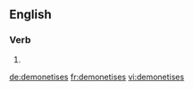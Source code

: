 {{also|démonétisés|démonétises}}
==English==

===Verb===
{{head|en|verb form}}

# {{en-third-person singular of|demonetise}}

[[de:demonetises]]
[[fr:demonetises]]
[[vi:demonetises]]